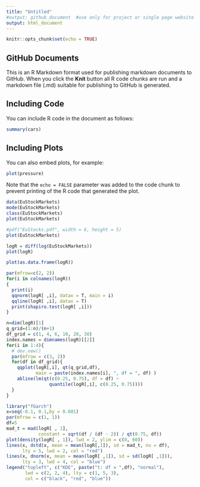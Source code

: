 ```yaml
---
title: "Untitled"
#output: github_document  #use only for project or single page website
output: html_document
---
```


```r
knitr::opts_chunk$set(echo = TRUE)
```

## GitHub Documents

This is an R Markdown format used for publishing markdown documents to GitHub. When you click the **Knit** button all R code chunks are run and a markdown file (.md) suitable for publishing to GitHub is generated.

## Including Code

You can include R code in the document as follows:

```r
summary(cars)
```

## Including Plots

You can also embed plots, for example:

```r
plot(pressure)
```

Note that the `echo = FALSE` parameter was added to the code chunk to prevent printing of the R code that generated the plot.

```r
data(EuStockMarkets)
mode(EuStockMarkets)
class(EuStockMarkets)
plot(EuStockMarkets)

#pdf("EuStocks.pdf", width = 6, height = 5)
plot(EuStockMarkets)

logR = diff(log(EuStockMarkets))
plot(logR)

plot(as.data.frame(logR))

par(mfrow=c(2, 2))
for(i in colnames(logR))
{
  print(i)
  qqnorm(logR[ ,i], datax = T, main = i)
  qqline(logR[ ,i], datax = T)
  print(shapiro.test(logR[ ,i]))
}

n=dim(logR)[1]
q_grid=(1:n)/(n+1)
df_grid = c(1, 4, 6, 10, 20, 30)
index.names = dimnames(logR)[[2]]
for(i in 1:4){
  # dev.new() 
  par(mfrow = c(3, 2)) 
  for(df in df_grid){
    qqplot(logR[,i], qt(q_grid,df),
           main = paste(index.names[i], ", df = ", df) )
    abline(lm(qt(c(0.25, 0.75), df = df) ~
                quantile(logR[,i], c(0.25, 0.75))))
  }
}

library("fGarch")
x=seq(-0.1, 0.1,by = 0.001)
par(mfrow = c(1, 1)) 
df=5
mad_t = mad(logR[ , 1],
            constant = sqrt(df / (df - 2)) / qt(0.75, df))
plot(density(logR[ , 1]), lwd = 2, ylim = c(0, 60))
lines(x, dstd(x, mean = mean(logR[,1]), sd = mad_t, nu = df),
      lty = 5, lwd = 2, col = "red")
lines(x, dnorm(x, mean = mean(logR[ ,1]), sd = sd(logR[ ,1])),
      lty = 3, lwd = 4, col = "blue")
legend("topleft", c("KDE", paste("t: df = ",df), "normal"),
       lwd = c(2, 2, 4), lty = c(1, 5, 3),
       col = c("black", "red", "blue"))
```
